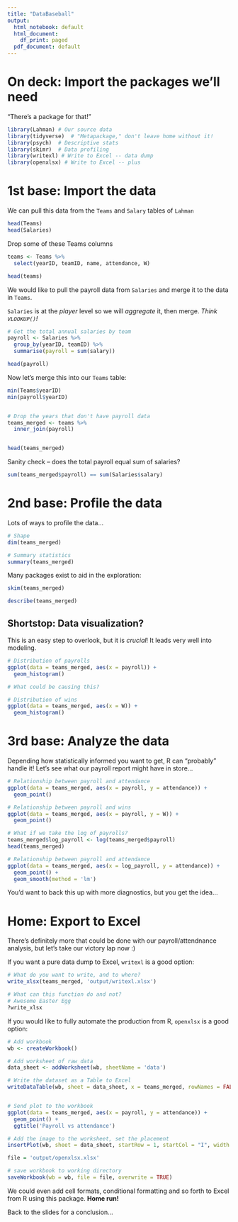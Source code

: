 ```yaml
---
title: "DataBaseball"
output:
  html_notebook: default
  html_document:
    df_print: paged
  pdf_document: default
---
```


# On deck: Import the packages we'll need

"There's a package for that!"

```r
library(Lahman) # Our source data
library(tidyverse)  # "Metapackage," don't leave home without it!
library(psych)  # Descriptive stats
library(skimr)  # Data profiling
library(writexl) # Write to Excel -- data dump
library(openxlsx) # Write to Excel -- plus 
```

# 1st base: Import the data

We can pull this data from the `Teams` and `Salary` tables of `Lahman`

```r
head(Teams)
head(Salaries)
```

Drop some of these Teams columns


```r
teams <- Teams %>% 
  select(yearID, teamID, name, attendance, W)

head(teams)
```



We would like to pull the payroll data from `Salaries` and merge it to the data in `Teams`. 

`Salaries` is at the *player* level so we will *aggregate* it, then merge. _Think `VLOOKUP()`!_

```r

# Get the total annual salaries by team
payroll <- Salaries %>% 
  group_by(yearID, teamID) %>% 
  summarise(payroll = sum(salary))

head(payroll)

```


Now let's merge this into our `Teams` table:

```r

min(Teams$yearID)
min(payroll$yearID)


# Drop the years that don't have payroll data
teams_merged <- teams %>% 
  inner_join(payroll)


head(teams_merged)

```



Sanity check -- does the total payroll equal sum of salaries?


```r

sum(teams_merged$payroll) == sum(Salaries$salary)

```

# 2nd base: Profile the data

Lots of ways to profile the data... 

```r

# Shape
dim(teams_merged)

# Summary statistics
summary(teams_merged)

```

Many packages exist to aid in the exploration:

```r
skim(teams_merged)
```


```r
describe(teams_merged)
```


## Shortstop: Data visualization?

This is an easy step to overlook, but it is _crucial_! It leads very well into modeling. 


```r
# Distribution of payrolls
ggplot(data = teams_merged, aes(x = payroll)) +
  geom_histogram()

# What could be causing this?
```




```r
# Distribution of wins
ggplot(data = teams_merged, aes(x = W)) +
  geom_histogram()
```




# 3rd base: Analyze the data

Depending how statistically informed you want to get, R can "probably" handle it! Let's see what our payroll report might have in store... 


```r
# Relationship between payroll and attendance
ggplot(data = teams_merged, aes(x = payroll, y = attendance)) +
  geom_point()
```


```r
# Relationship between payroll and wins
ggplot(data = teams_merged, aes(x = payroll, y = W)) +
  geom_point()
```

```r
# What if we take the log of payrolls?
teams_merged$log_payroll <- log(teams_merged$payroll)
head(teams_merged)
```


```r
# Relationship between payroll and attendance
ggplot(data = teams_merged, aes(x = log_payroll, y = attendance)) +
  geom_point() +
  geom_smooth(method = 'lm')
```

You'd want to back this up with more diagnostics, but you get the idea... 



# Home: Export to Excel

There's definitely more that could be done with our payroll/attendnance analysis, but let's take our victory lap now :) 


If you want a pure data dump to Excel, `writexl` is a good option:


```r
# What do you want to write, and to where?
write_xlsx(teams_merged, 'output/writexl.xlsx')
```


```r
# What can this function do and not?
# Awesome Easter Egg
?write_xlsx
```

If you would like to fully automate the production from R, `openxlsx` is a good option: 

```r
# Add workbook
wb <- createWorkbook()

# Add worksheet of raw data
data_sheet <- addWorksheet(wb, sheetName = 'data')

# Write the dataset as a Table to Excel
writeDataTable(wb, sheet = data_sheet, x = teams_merged, rowNames = FALSE)


# Send plot to the workbook
ggplot(data = teams_merged, aes(x = payroll, y = attendance)) +
  geom_point() + 
  ggtitle('Payroll vs attendance')

# Add the image to the worksheet, set the placement
insertPlot(wb, sheet = data_sheet, startRow = 1, startCol = "I", width = 6, height = 4)

file = 'output/openxlsx.xlsx'

# save workbook to working directory
saveWorkbook(wb = wb, file = file, overwrite = TRUE)
```

We could even add cell formats, conditional formatting and so forth to Excel from R using this package. **Home run!**

Back to the slides for a conclusion... 